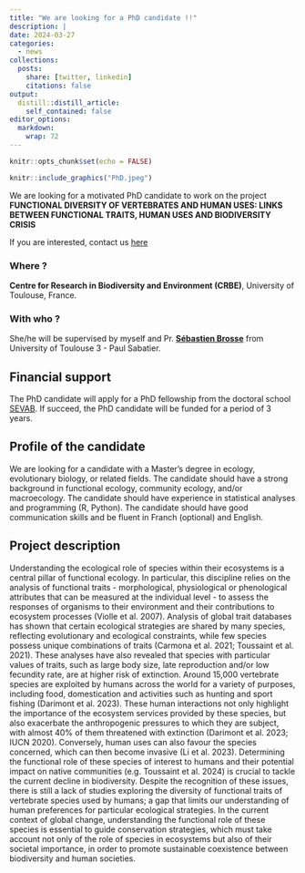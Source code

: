```yaml
---
title: "We are looking for a PhD candidate !!"
description: |
date: 2024-03-27
categories:
  - news
collections:
  posts:
    share: [twitter, linkedin]
    citations: false
output:
  distill::distill_article:
    self_contained: false
editor_options: 
  markdown: 
    wrap: 72
---
```


```r
knitr::opts_chunk$set(echo = FALSE)
```

```r
knitr::include_graphics("PhD.jpeg")
```

We are looking for a motivated PhD candidate to work on the project
**FUNCTIONAL DIVERSITY OF VERTEBRATES AND HUMAN USES: LINKS BETWEEN
FUNCTIONAL TRAITS, HUMAN USES AND BIODIVERSITY CRISIS**

If you are interested, contact us <a href="mailto:aurele.toussaint@cnrs.fr">here</a>

### Where ?

**Centre for Research in Biodiversity and Environment (CRBE)**, University
of Toulouse, France.

### With who ?

She/he will be supervised by myself and Pr. <a href="http://brosse.sebastien.free.fr/" target="_blank">**Sébastien Brosse**</a> from
University of Toulouse 3 - Paul Sabatier.

## Financial support

The PhD candidate will apply for a PhD fellowship from the doctoral
school
<a href="https://ed-sevab.univ-toulouse.fr/as/ed/edsevab/entree.pl" target="_blank">SEVAB</a>.
If succeed, the PhD candidate will be funded for a period of 3 years.

## Profile of the candidate

We are looking for a candidate with a Master's degree in ecology,
evolutionary biology, or related fields. The candidate should have a
strong background in functional ecology, community ecology, and/or
macroecology. The candidate should have experience in statistical
analyses and programming (R, Python). The candidate should have good
communication skills and be fluent in Franch (optional) and English.

## Project description

Understanding the ecological role of species within their ecosystems is
a central pillar of functional ecology. In particular, this discipline
relies on the analysis of functional traits - morphological,
physiological or phenological attributes that can be measured at the
individual level - to assess the responses of organisms to their
environment and their contributions to ecosystem processes (Violle et
al. 2007). Analysis of global trait databases has shown that certain
ecological strategies are shared by many species, reflecting
evolutionary and ecological constraints, while few species possess
unique combinations of traits (Carmona et al. 2021; Toussaint et al.
2021). These analyses have also revealed that species with particular
values of traits, such as large body size, late reproduction and/or low
fecundity rate, are at higher risk of extinction. Around 15,000
vertebrate species are exploited by humans across the world for a
variety of purposes, including food, domestication and activities such
as hunting and sport fishing (Darimont et al. 2023). These human
interactions not only highlight the importance of the ecosystem services
provided by these species, but also exacerbate the anthropogenic
pressures to which they are subject, with almost 40% of them threatened
with extinction (Darimont et al. 2023; IUCN 2020). Conversely, human
uses can also favour the species concerned, which can then become
invasive (Li et al. 2023). Determining the functional role of these
species of interest to humans and their potential impact on native
communities (e.g. Toussaint et al. 2024) is crucial to tackle the
current decline in biodiversity. Despite the recognition of these
issues, there is still a lack of studies exploring the diversity of
functional traits of vertebrate species used by humans; a gap that
limits our understanding of human preferences for particular ecological
strategies. In the current context of global change, understanding the
functional role of these species is essential to guide conservation
strategies, which must take account not only of the role of species in
ecosystems but also of their societal importance, in order to promote
sustainable coexistence between biodiversity and human societies.
